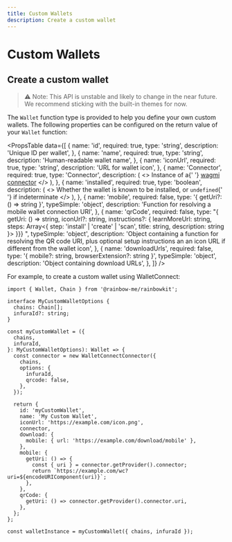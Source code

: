 ```yaml
---
title: Custom Wallets
description: Create a custom wallet
---
```


# Custom Wallets

## Create a custom wallet

> ⚠️ Note: This API is unstable and likely to change in the near future. We recommend sticking with the built-in themes for now.

The `Wallet` function type is provided to help you define your own custom wallets. The following properties can be configured on the return value of your `Wallet` function:

<PropsTable
  data={[
    {
      name: 'id',
      required: true,
      type: 'string',
      description: 'Unique ID per wallet',
    },
    {
      name: 'name',
      required: true,
      type: 'string',
      description: 'Human-readable wallet name',
    },
    {
      name: 'iconUrl',
      required: true,
      type: 'string',
      description: 'URL for wallet icon',
    },
    {
      name: 'Connector',
      required: true,
      type: 'Connector',
      description: (
        <>
          Instance of a{' '}
          <a href="https://wagmi.sh/guides/connectors">wagmi connector</a>
        </>
      ),
    },
    {
      name: 'installed',
      required: true,
      type: 'boolean',
      description: (
        <>
          Whether the wallet is known to be installed, or <code>undefined</code>{' '}
          if indeterminate
        </>
      ),
    },
    {
      name: 'mobile',
      required: false,
      type: '{ getUri?: () => string }',
      typeSimple: 'object',
      description: 'Function for resolving a mobile wallet connection URI',
    },
    {
      name: 'qrCode',
      required: false,
      type: "{ getUri: () => string, iconUrl?: string, instructions?: { learnMoreUrl: string, steps: Array<{ step: 'install' | 'create' | 'scan', title: string, description: string }> }}} ",
      typeSimple: 'object',
      description:
        'Object containing a function for resolving the QR code URI, plus optional setup instructions an an icon URL if different from the wallet icon',
    },
    {
      name: 'downloadUrls',
      required: false,
      type: '{ mobile?: string, browserExtension?: string }',
      typeSimple: 'object',
      description: 'Object containing download URLs',
    },
  ]}
/>

For example, to create a custom wallet using WalletConnect:

```tsx
import { Wallet, Chain } from '@rainbow-me/rainbowkit';

interface MyCustomWalletOptions {
  chains: Chain[];
  infuraId?: string;
}

const myCustomWallet = ({
  chains,
  infuraId,
}: MyCustomWalletOptions): Wallet => {
  const connector = new WalletConnectConnector({
    chains,
    options: {
      infuraId,
      qrcode: false,
    },
  });

  return {
    id: 'myCustomWallet',
    name: 'My Custom Wallet',
    iconUrl: 'https://example.com/icon.png',
    connector,
    download: {
      mobile: { url: 'https://example.com/download/mobile' },
    },
    mobile: {
      getUri: () => {
        const { uri } = connector.getProvider().connector;
        return `https://example.com/wc?uri=${encodeURIComponent(uri)}`;
      },
    },
    qrCode: {
      getUri: () => connector.getProvider().connector.uri,
    },
  };
};

const walletInstance = myCustomWallet({ chains, infuraId });
```
